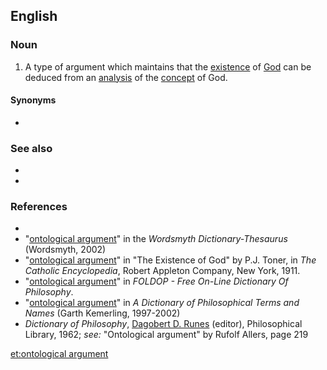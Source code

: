 ==English==
{{wikipedia}}

===Noun===
{{en-noun|head=[[ontological]] [[argument]]}}

# {{label|en|philosophy|theology}} A type of argument which maintains that the [[existence]] of [[God]] can be deduced from an [[analysis]] of the [[concept]] of God.

====Synonyms====
* {{l|en|ontological proof}}

===See also===
* {{l|en|cosmological argument}}
* {{l|en|teleological argument}}

===References===
* {{R:Dictionary.com}}
* "[http://www.wordsmyth.net/live/home.php?script=search&matchent=ontological+argument&matchtype=exact ontological argument]" in the ''Wordsmyth Dictionary-Thesaurus'' (Wordsmyth, 2002)
* "[http://www.newadvent.org/cathen/06608b.htm#IBf ontological argument]" in "The Existence of God" by P.J. Toner, in ''The Catholic Encyclopedia'', Robert Appleton Company, New York, 1911.
* "[http://www.swif.uniba.it/lei/foldop/foldoc.cgi?ontological+argument ontological argument]" in ''FOLDOP - Free On-Line Dictionary Of Philosophy''.
* "[http://www.philosophypages.com/dy/o.htm#ontg ontological argument]" in ''A Dictionary of Philosophical Terms and Names'' (Garth Kemerling, 1997-2002)
* ''Dictionary of Philosophy'', [[w:Dagobert D. Runes|Dagobert D. Runes]] (editor), Philosophical Library, 1962; ''see:'' "Ontological argument" by Rufolf Allers, page 219

[[et:ontological argument]]